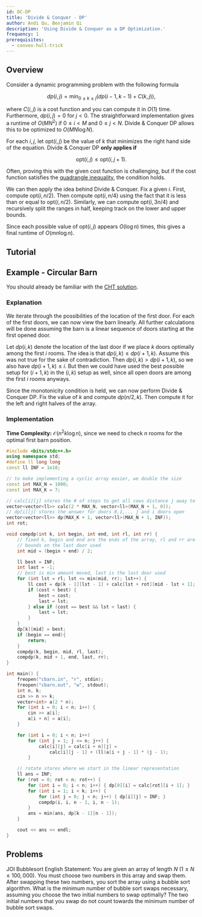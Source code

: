 ```yaml
---
id: DC-DP
title: 'Divide & Conquer - DP'
author: Andi Qu, Benjamin Qi
description: 'Using Divide & Conquer as a DP Optimization.'
frequency: 1
prerequisites:
  - convex-hull-trick
---
```


## Overview

Consider a dynamic programming problem with the following formula

$$
dp(i,j) = \min_{0\leq k \leq j} ( dp(i-1, k-1) + C(k,j)),
$$

where $C(i,j)$ is a cost function and you can compute it in $O(1)$ time. Furthermore, $dp(i,j) =0$ for $j<0$. The straightforward implementation gives a runtime of $O(MN^2)$ if $0\leq i <  M$ and $0\leq j < N$. Divide & Conquer DP allows this to be optimized to $O(M N \log N)$.

For each $i,j$, let $\text{opt}(i,j)$ be the value of $k$ that minimizes the right hand side of the equation. Divide & Conquer DP **only applies if**

$$
\text{opt}(i,j) \leq \text{opt}(i,j+1).
$$

Often, proving this with the given cost function is challenging, but if the cost function satisfies the [quadrangle inequality](https://codeforces.com/blog/entry/86306), the condition holds.

We can then apply the idea behind Divide & Conquer. Fix a given $i$. First, compute $\text{opt}(i,n/2)$. Then compute $\text{opt}(i, n/4)$ using the fact that it is less than or equal to $\text{opt}(i, n/2)$. Similarly, we can compute $\text{opt}(i, 3n/4)$ and recursively split the ranges in half, keeping track on the lower and upper bounds.

Since each possible value of $\text{opt}(i, j)$ appears $O(\log n)$ times, this gives a final runtime of $O(mn \log n)$.

## Tutorial

<Resources>
	<Resource
		source="cp-algo"
		title="Divide and Conquer DP"
		url="dynamic_programming/divide-and-conquer-dp.html"
	/>
	<Resource
		source="Jeffrey Xiao"
		title="Divide and Conquer Optimization"
		url="https://jeffreyxiao.me/blog/divide-and-conquer-optimization"
	/>
	<Resource source="GCP" title="15.4.2 - Divide & Conquer Optimization" />
</Resources>

## Example - Circular Barn

<FocusProblem problem="dnc_sample" />

You should already be familiar with the [CHT solution](/plat/convex-hull-trick#problems).

### Explanation

We iterate through the possibilities of the location of the first door.
For each of the first doors, we can now view the barn linearly.
All further calculations will be done assuming the barn is a linear sequence of doors starting at the first opened door.

Let $dp(i,k)$ denote the location of the last door if we place $k$ doors optimally among the first $i$ rooms.
The idea is that $dp(i,k) \leq dp(i+1, k)$.
Assume this was not true for the sake of contradiction.
Then $dp(i,k) > dp(i+1,k)$, so we also have $dp(i+1,k) \leq i$.
But then we could have used the best possible setup for $(i+1,k)$ in the $(i,k)$ setup as well, since all open doors are among the first $i$ rooms anyways.

Since the monotonicity condition is held, we can now perform Divide & Conquer DP.
Fix the value of $k$ and compute $dp(n/2, k)$.
Then compute it for the left and right halves of the array.

### Implementation

**Time Complexity:** $\mathcal{O}(n^2 k \log n)$, since we need to check $n$ rooms for the optimal first barn position.

<LanguageSection>
<CPPSection>

```cpp
#include <bits/stdc++.h>
using namespace std;
#define ll long long
const ll INF = 1e18;

// to make implementing a cyclic array easier, we double the size
const int MAX_N = 1000;
const int MAX_K = 7;

// calc[i][j] stores the # of steps to get all cows distance j away to door i
vector<vector<ll>> calc(2 * MAX_N, vector<ll>(MAX_N + 1, 0));
// dp[i][j] stores the answer for doors 0,1,.., j and i doors open
vector<vector<ll>> dp(MAX_K + 1, vector<ll>(MAX_N + 1, INF));
int rot;

void compdp(int k, int begin, int end, int rl, int rr) {
	// fixed k, begin and end are the ends of the array, rl and rr are the
	// bounds on the last door used
	int mid = (begin + end) / 2;

	ll best = INF;
	int last = -1;
	// best is min amount moved, last is the last door used
	for (int lst = rl; lst <= min(mid, rr); lst++) {
		ll cost = dp[k - 1][lst - 1] + calc[lst + rot][mid - lst + 1];
		if (cost < best) {
			best = cost;
			last = lst;
		} else if (cost == best && lst < last) {
			last = lst;
		}
	}
	dp[k][mid] = best;
	if (begin == end){
		return;
	}
	compdp(k, begin, mid, rl, last);
	compdp(k, mid + 1, end, last, rr);
}

int main() {
	freopen("cbarn.in", "r", stdin);
	freopen("cbarn.out", "w", stdout);
	int n, k;
	cin >> n >> k;
	vector<int> a(2 * n);
	for (int i = 0; i < n; i++) {
		cin >> a[i];
		a[i + n] = a[i];
	}

	for (int i = 0; i < n; i++)
		for (int j = 1; j <= n; j++) {
			calc[i][j] = calc[i + n][j] =
			    calc[i][j - 1] + (ll)a[i + j - 1] * (j - 1);
		}

	// rotate stores where we start in the linear representation
	ll ans = INF;
	for (rot = 0; rot < n; rot++) {
		for (int i = 0; i < n; i++) { dp[0][i] = calc[rot][i + 1]; }
		for (int i = 1; i < k; i++) {
			for (int j = 0; j < n; j++) { dp[i][j] = INF; }
			compdp(i, i, n - 1, i, n - 1);
		}
		ans = min(ans, dp[k - 1][n - 1]);
	}

	cout << ans << endl;
}
```

</CPPSection>
</LanguageSection>

## Problems

<Problems problems="dnc_general" />

JOI Bubblesort English Statement: You are given an array of length $N$
$(1 \le N \le 100,000)$. You must choose two numbers in this array and swap
them. After swapping these two numbers, you sort the array using a bubble sort
algorithm. What is the minimum number of bubble sort swaps necessary, assuming
you choose the two initial numbers to swap optimally? The two initial numbers
that you swap do not count towards the minimum number of bubble sort swaps.

<!-- <Info title="Pro Tip">

There are [plenty](https://github.com/bqi343/USACO/blob/master/Contests/USACO%20Links/Division-Specific/Platinum.md)
Platinum DP problems that are not covered by this guide.
We recommend that you work through these on your own.

</Info> -->
